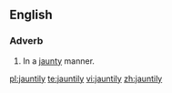==English==

===Adverb===
{{en-adv}}

# In a [[jaunty]] manner.

[[pl:jauntily]]
[[te:jauntily]]
[[vi:jauntily]]
[[zh:jauntily]]